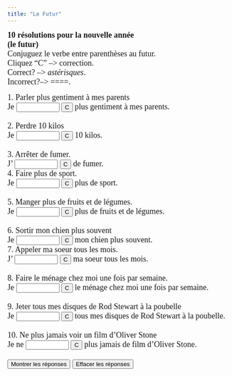 ```yaml
---
title: "Le Futur"
---
```


<p><font face="Garamond" size="4"><b>10 r&eacute;solutions 
        pour la nouvelle année<br>
        (le futur)</b>
<br />Conjuguez le verbe entre parenthèses 
        au futur.<br>
        Cliquez "C" --&gt; correction.<br>
        Correct? --&gt; *astérisques*. <br>
        Incorrect?--&gt; ====.</font>

  <form action="" method=post>
              <font face="Garamond" size="4"> 1. Parler plus gentiment à mes parents<br>
              Je 
              <input size=9 name=item1>
              <input onClick="dasher(form.item1, 'parlerai')" type=button value=C name=Button>
              plus gentiment à mes parents.<br>
              <br>
              2. Perdre 10 kilos<br>
              Je 
              <input 
      size=9 name=item2>
              <input onClick="dasher(form.item2, 'perdrai')" type=button value=C name=Button>
              10 kilos.<br>
              <br>
              3. Arrêter de fumer.<br>
              J' 
              <input size=9 name=item3>
              <input onClick="dasher(form.item3, 'arrêterai')" type=button value=C name=Button>
              de fumer.<br>
              4. Faire plus de sport.<br>
              Je 
              <input size=9 name=item4>
              <input onClick="dasher(form.item4, 'ferai')" type=button value=C name=Button>
              plus de sport.<br>
              <br>
              5. Manger plus de fruits et de légumes.<br>
              Je 
              <input 
      size=9 name=item5>
              <input onClick="dasher(form.item5, 'mangerai')" type=button value=C name=Button>
              plus de fruits et de légumes.<br>
              <br>
              6. Sortir mon chien plus souvent<br>
              Je 
              <input size=9 name=item6>
              <input onClick="dasher(form.item6, 'sortirai')" type=button value=C name=Button>
              mon chien plus souvent.<br>
              7. Appeler ma soeur tous les mois.<br>
              J' 
              <input 
      size=9 name=item7>
              <input onClick="dasher(form.item7, 'appellerai')" type=button value=C name=Button>
              ma soeur tous les mois.<br>
              <br>
              8. Faire le ménage chez moi une fois par semaine.<br>
              Je 
              <input size=9 name=item8>
              <input onClick="dasher(form.item8, 'ferai')" type=button value=C name=Button>
              le ménage chez moi une fois par semaine.<br>
              <br>
              9. Jeter tous mes disques de Rod Stewart à la poubelle<br>
              Je 
              <input size=9 name=item9>
              <input onClick="dasher(form.item9, 'jetterai')" type=button value=C name=Button>
              tous mes disques de Rod Stewart à la poubelle.<br>
              <br>
              10. Ne plus jamais voir un film d'Oliver Stone<br>
              Je ne 
              <input size=9 name=item10>
              <input onClick="dasher(form.item10, 'verrai')" type=button value=C name=Button>
              plus jamais de film d'Oliver Stone. <br>
              <br>
              <input onClick="form.item1.value='parlerai';form.item2.value='perdrai';form.item3.value='arrêterai';form.item4.value='ferai';form.item5.value='mangerai';form.item6.value='sortirai';form.item7.value='appellerai';form.item8.value='ferai';form.item9.value='jetterai';form.item10.value='verrai';" type=button value="Montrer les r&eacute;ponses" name=Button>
              <input onClick="form.item1.value='';form.item2.value='';form.item3.value='';form.item4.value='';form.item5.value='';form.item6.value='';form.item7.value='';form.item8.value='';form.item9.value='';form.item10.value='';" type=button value="Effacer les r&eacute;ponses" name=Button>
              </font> 
            </form>

 <SCRIPT Language="JavaScript">
//  This code is based on George Mitrevski's original CLOZE code.  
//  Dennie Hoopingarner modified it to provide more detailed feedback about the user's responses, 
//  in a manner similar to the Dasher program.
//  You are welcome to use and modify this code, but please give credit where credit is due. 
//  Dennie Hoopingarner, Michigan State University  hooping4@msu.edu
//  Content by: Alison Murray Levine, University of Virginia, alevine@virginia.edu, 
function dasher(Student, Correct) {
var studentAnswer = Student.value;
var correctAnswer = Correct;
result = ""
for (var c = 0; c< correctAnswer.length; c ++) {
	var CorrectX = correctAnswer.charAt(c);
	var StudentX = studentAnswer.charAt(c);
	if (CorrectX == StudentX) {
	result = result + CorrectX;
	}
	else {
	result = result +  "=";
	}
}
Student.value = result;
    if (studentAnswer == correctAnswer){
    Student.value = "*" + studentAnswer + "*";
    }
}

<!-- done hiding --></SCRIPT>